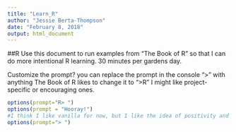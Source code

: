 ```yaml
---
title: "Learn_R"
author: "Jessie Berta-Thompson"
date: "February 8, 2018"
output: html_document
---
```

##R
Use this document to run examples from "The Book of R" so that I can do more intentional R learning. 
30 minutes per gardens day.


Customize the prompt?
you can replace the prompt in the console ">" with anything
The Book of R likes to change it to ">R "
I might like project-specific or encouraging ones.
```r
options(prompt="R> ")
options(prompt = "Hooray!")
#I think I like vanilla for now, but I like the idea of positivity and customization! could be useful when using multiple code platforms & taking notes.
options(prompt="> ")
```

